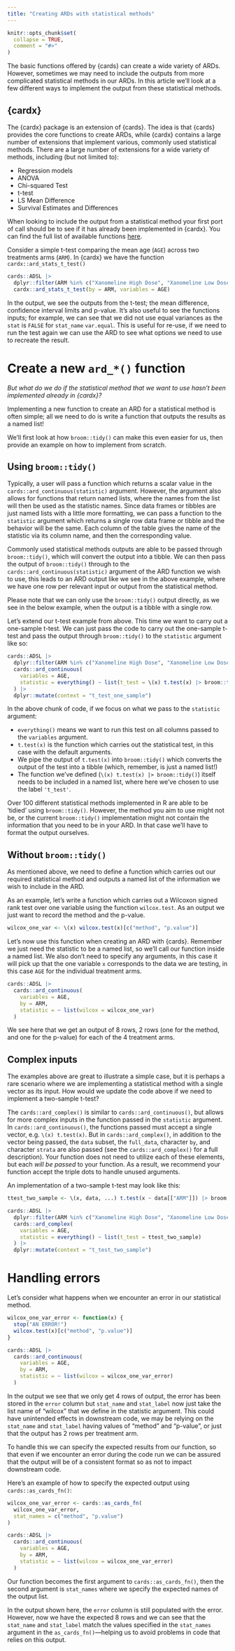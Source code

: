 ```yaml
---
title: "Creating ARDs with statistical methods"
---
```


```r
knitr::opts_chunk$set(
  collapse = TRUE,
  comment = "#>"
)
```

The basic functions offered by {cards} can create a wide variety of ARDs.
However, sometimes we may need to include the outputs from more complicated statistical methods in our ARDs.
In this article we'll look at a few different ways to implement the output from these statistical methods.

## {cardx}

The {cardx} package is an extension of {cards}.
The idea is that {cards} provides the core functions to create ARDs, while {cardx} contains a large number of extensions that implement various, commonly used statistical methods.
There are a large number of extensions for a wide variety of methods, including (but not limited to):

* Regression models
* ANOVA
* Chi-squared Test
* t-test
* LS Mean Difference
* Survival Estimates and Differences


When looking to include the output from a statistical method your first port of call should be to see if it has already been implemented in {cardx}.
You can find the full list of available functions [here](https://insightsengineering.github.io/cardx/main/reference/index.html).


Consider a simple t-test comparing the mean age (`AGE`) across two treatments arms (`ARM`).
In {cardx} we have the function `cardx::ard_stats_t_test()`

```r
cards::ADSL |>
  dplyr::filter(ARM %in% c("Xanomeline High Dose", "Xanomeline Low Dose")) |>
  cardx::ard_stats_t_test(by = ARM, variables = AGE)
```

In the output, we see the outputs from the t-test; the mean difference, confidence interval limits and p-value.
It's also useful to see the functions inputs; for example, we can see that we did not use equal variances as the `stat` is `FALSE` for `stat_name` `var.equal`.
This is useful for re-use, if we need to run the test again we can use the ARD to see what options we need to use to recreate the result. 

# Create a new `ard_*()` function

_But what do we do if the statistical method that we want to use hasn't been implemented already in {cardx}?_

Implementing a new function to create an ARD for a statistical method is often simple; all we need to do is write a function that outputs the results as a named list! 

We'll first look at how `broom::tidy()` can make this even easier for us, then provide an example on how to implement from scratch.

## Using `broom::tidy()`

Typically, a user will pass a function which returns a scalar value in the `cards::ard_continuous(statistic)` argument.
However, the argument also allows for functions that return named lists, where the names from the list will then be used as the statistic names.
Since data frames or tibbles are just named lists with a little more formatting, we can pass a function to the `statistic` argument which returns a single row data frame or tibble and the behavior will be the same.
Each column of the table gives the name of the statistic via its column name, and then the corresponding value. 

Commonly used statistical methods outputs are able to be passed through `broom::tidy()`, which will convert the output into a tibble.
We can then pass the output of `broom::tidy()` through to the `cards::ard_continuous(statistic)` argument of the ARD function we wish to use, this leads to an ARD output like we see in the above example, where we have one row per relevant input or output from the statistical method.

Please note that we can only use the `broom::tidy()` output directly, as we see in the below example, when the output is a tibble with a single row.

Let's extend our t-test example from above.
This time we want to carry out a one-sample t-test.
We can just pass the code to carry out the one-sample t-test and pass the output through `broom::tidy()` to the `statistic` argument like so:

```r
cards::ADSL |>
  dplyr::filter(ARM %in% c("Xanomeline High Dose", "Xanomeline Low Dose")) |>
  cards::ard_continuous(
    variables = AGE,
    statistic = everything() ~ list(t_test = \(x) t.test(x) |> broom::tidy())
  ) |>
  dplyr::mutate(context = "t_test_one_sample")
```

In the above chunk of code, if we focus on what we pass to the `statistic` argument:

* `everything()` means we want to run this test on all columns passed to the `variables` argument.
* `t.test(x)` is the function which carries out the statistical test, in this case with the default arguments.
* We pipe the output of `t.test(x)` into `broom::tidy()` which converts the output of the test into a tibble (which, remember, is just a named list!)
* The function we've defined (`\(x) t.test(x) |> broom::tidy()`) itself needs to be included in a named list, where here we've chosen to use the label `'t_test'`.

Over 100 different statistical methods implemented in R are able to be 'tidied' using `broom::tidy()`.
However, the method you aim to use might not be, or the current `broom::tidy()` implementation might not contain the information that you need to be in your ARD.
In that case we'll have to format the output ourselves.

## Without `broom::tidy()`

As mentioned above, we need to define a function which carries out our required statistical method and outputs a named list of the information we wish to include in the ARD.

As an example, let's write a function which carries out a Wilcoxon signed rank test over one variable using the function `wilcox.test`.
As an output we just want to record the method and the p-value.

```r
wilcox_one_var <- \(x) wilcox.test(x)[c("method", "p.value")]
```

Let's now use this function when creating an ARD with {cards}.
Remember we just need the statistic to be a named list, so we'll call our function inside a named list.
We also don't need to specify any arguments, in this case it will pick up that the one variable `x` corresponds to the data we are testing, in this case `AGE` for the individual treatment arms.

```r
cards::ADSL |>
  cards::ard_continuous(
    variables = AGE,
    by = ARM,
    statistic = ~ list(wilcox = wilcox_one_var)
  )
```

We see here that we get an output of 8 rows, 2 rows (one for the method, and one for the p-value) for each of the 4 treatment arms.

## Complex inputs

The examples above are great to illustrate a simple case, but it is perhaps a rare scenario where we are implementing a statistical method with a single vector as its input.
How would we update the code above if we need to implement a two-sample t-test?

The `cards::ard_complex()` is similar to `cards::ard_continuous()`, but allows for more complex inputs in the function passed in the `statistic` argument.
In `cards::ard_continuous()`, the functions passed must accept a single vector, e.g. `\(x) t.test(x)`.
But in `cards::ard_complex()`, in addition to the vector being passed, the `data` subset, the `full_data`, character `by`, and character `strata` are also passed (see the `cards::ard_complex()` for a full description). Your function does not need to utilize each of these elements, but each _will be passed_ to your function.
As a result, we recommend your function accept the triple dots to handle unused arguments.

An implementation of a two-sample t-test may look like this:

```r
ttest_two_sample <- \(x, data, ...) t.test(x ~ data[["ARM"]]) |> broom::tidy()

cards::ADSL |>
  dplyr::filter(ARM %in% c("Xanomeline High Dose", "Xanomeline Low Dose")) |>
  cards::ard_complex(
    variables = AGE,
    statistic = everything() ~ list(t_test = ttest_two_sample)
  ) |>
  dplyr::mutate(context = "t_test_two_sample")
```

# Handling errors

Let's consider what happens when we encounter an error in our statistical method.

```r
wilcox_one_var_error <- function(x) {
  stop("AN ERROR!")
  wilcox.test(x)[c("method", "p.value")]
}

cards::ADSL |>
  cards::ard_continuous(
    variables = AGE,
    by = ARM,
    statistic = ~ list(wilcox = wilcox_one_var_error)
  )
```

In the output we see that we only get 4 rows of output, the error has been stored in the `error` column but `stat_name` and `stat_label` now just take the list name of "wilcox" that we define in the statistic argument.
This could have unintended effects in downstream code, we may be relying on the `stat_name` and `stat_label` having values of "method" and "p-value", or just that the output has 2 rows per treatment arm.

To handle this we can specify the expected results from our function, so that even if we encounter an error during the code run we can be assured that the output will be of a consistent format so as not to impact downstream code.

Here's an example of how to specify the expected output using `cards::as_cards_fn()`:

```r
wilcox_one_var_error <- cards::as_cards_fn(
  wilcox_one_var_error,
  stat_names = c("method", "p.value")
)

cards::ADSL |>
  cards::ard_continuous(
    variables = AGE,
    by = ARM,
    statistic = ~ list(wilcox = wilcox_one_var_error)
  )
```

Our function becomes the first argument to `cards::as_cards_fn()`, then the second argument is `stat_names` where we specify the expected names of the output list.

In the output shown here, the `error` column is still populated with the error.
However, now we have the expected 8 rows and we can see that the `stat_name` and `stat_label` match the values specified in the `stat_names` argument in the `as_cards_fn()`---helping us to avoid problems in code that relies on this output.
